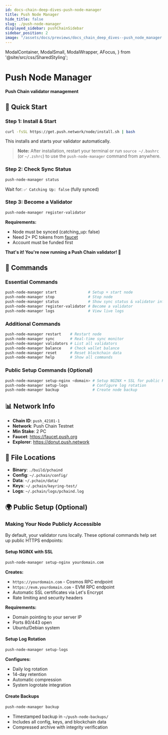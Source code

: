 ```yaml
---
id: docs-chain-deep-dives-push-node-manager
title: Push Node Manager
hide_title: false
slug: ./push-node-manager
displayed_sidebar: pushChainSidebar
sidebar_position: 2
image: "/assets/docs/previews/docs_chain_deep_dives--push_node_manager.png"
---
```


<head>
  <title>Push Node Manager | Deep Dives | Push Chain Docs</title>
</head>

  ModalContainer,
  ModalSmall,
  ModalWrapper,
  AFocus,
} from '@site/src/css/SharedStyling';

<!-- Content Start -->

# Push Node Manager

**Push Chain validator management**

## 🚀 Quick Start

### Step 1: Install & Start
```bash
curl -fsSL https://get.push.network/node/install.sh | bash
```
This installs and starts your validator automatically.

> **Note:** After installation, restart your terminal or run `source ~/.bashrc` (or `~/.zshrc`) to use the `push-node-manager` command from anywhere.

### Step 2: Check Sync Status
```bash
push-node-manager status
```
Wait for: `✅ Catching Up: false` (fully synced)

### Step 3: Become a Validator
```bash
push-node-manager register-validator
```

**Requirements:**
- Node must be synced (catching_up: false)
- Need 2+ PC tokens from [faucet](https://faucet.push.org)
- Account must be funded first

**That's it! You're now running a Push Chain validator! 🎉**

## 📖 Commands

### Essential Commands
```bash
push-node-manager start              # Setup + start node  
push-node-manager stop               # Stop node
push-node-manager status             # Show sync status & validator info
push-node-manager register-validator # Become a validator
push-node-manager logs               # View live logs
```

### Additional Commands
```bash
push-node-manager restart    # Restart node
push-node-manager sync       # Real-time sync monitor
push-node-manager validators # List all validators
push-node-manager balance    # Check wallet balance
push-node-manager reset      # Reset blockchain data
push-node-manager help       # Show all commands
```

### Public Setup Commands (Optional)
```bash
push-node-manager setup-nginx <domain> # Setup NGINX + SSL for public RPC
push-node-manager setup-logs           # Configure log rotation
push-node-manager backup               # Create node backup
```

## 📊 Network Info

- **Chain ID**: `push_42101-1`
- **Network**: Push Chain Testnet
- **Min Stake**: 2 PC
- **Faucet**: https://faucet.push.org
- **Explorer**: https://donut.push.network

## 🔧 File Locations

- **Binary**: `./build/pchaind`
- **Config**: `~/.pchain/config/`
- **Data**: `~/.pchain/data/`
- **Keys**: `~/.pchain/keyring-test/`
- **Logs**: `~/.pchain/logs/pchaind.log`

## 🌍 Public Setup (Optional)

### Making Your Node Publicly Accessible

By default, your validator runs locally. These optional commands help set up public HTTPS endpoints:

#### Setup NGINX with SSL
```bash
push-node-manager setup-nginx yourdomain.com
```
**Creates:**
- `https://yourdomain.com` - Cosmos RPC endpoint
- `https://evm.yourdomain.com` - EVM RPC endpoint
- Automatic SSL certificates via Let's Encrypt
- Rate limiting and security headers

**Requirements:**
- Domain pointing to your server IP
- Ports 80/443 open
- Ubuntu/Debian system

#### Setup Log Rotation
```bash
push-node-manager setup-logs
```
**Configures:**
- Daily log rotation
- 14-day retention
- Automatic compression
- System logrotate integration

#### Create Backups  
```bash
push-node-manager backup
```
- Timestamped backup in `~/push-node-backups/`
- Includes all config, keys, and blockchain data  
- Compressed archive with integrity verification
